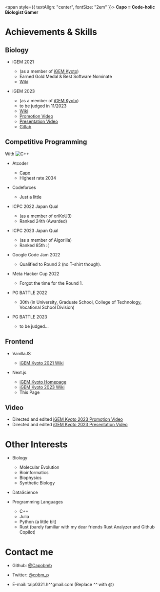 
<Container>
<Hero imageSrc={heiho_capo} />

<span style={{ textAlign: "center", fontSize: "2em" }}>
  **Capo = Code-holic Biologist Gamer**
</span>

# Achievements & Skills

## Biology

- iGEM 2021 

  - (as a member of [iGEM Kyoto](https://igemkyotoofficial.github.io))
  - Earned Gold Medal & Best Software Nominate
  - [Wiki](https://2021.igem.org/Team:Kyoto)

- iGEM 2023

  - (as a member of [iGEM Kyoto](https://igemkyotoofficial.github.io))
  - to be judged in 11/2023
  - [Wiki](https://2023.igem.wiki/kyoto)
  - [Promotion Video](https://video.igem.org/w/eaf4f647-2ae2-47dd-a1b7-79917cc15cb6)
  - [Presentation Video](https://video.igem.org/w/rgTnxoL6HzMxtvEphNzwX2)
  - [Gitlab](https://gitlab.igem.org/2023/kyoto)

## Competitive Programming

With <Image src={cpp_logo} alt="C++" width={cpp_logo.width/25} height={cpp_logo.height/25}/>

- Atcoder

  - [Capo](https://atcoder.jp/users/Capo)
  - Highest rate 2034 

- Codeforces

  - Just a little

- ICPC 2022 Japan Qual

  - (as a member of oriKoU3)
  - Ranked 24th (Awarded)

- ICPC 2023 Japan Qual

  - (as a member of Algorilla)
  - Ranked 85th :(

- Google Code Jam 2022

  - Qualified to Round 2 (no T-shirt though).

- Meta Hacker Cup 2022

  - Forgot the time for the Round 1.

- PG BATTLE 2022

  - 30th (in University, Graduate School, College of Technology, Vocational School Division)

- PG BATTLE 2023
  - to be judged...

## Frontend

- VanillaJS

  - [iGEM Kyoto 2021 Wiki](https://2021.igem.org/Team:Kyoto)

- Next.js
  - [iGEM Kyoto Homepage](https://igemkyotoofficial.github.io)
  - [iGEM Kyoto 2023 Wiki](https://2023.igem.wiki/kyoto)
  - This Page

## Video
- Directed and edited [iGEM Kyoto 2023 Promotion Video](https://video.igem.org/w/eaf4f647-2ae2-47dd-a1b7-79917cc15cb6)
- Directed and edited [iGEM Kyoto 2023 Presentation Video](https://video.igem.org/w/rgTnxoL6HzMxtvEphNzwX2)

# Other Interests

- Biology

  - Molecular Evolution
  - Bioinformatics
  - Biophysics
  - Synthetic Biology

- DataScience

- Programming Languages
  - C++
  - Julia
  - Python (a little bit)
  - Rust (barely familiar with my dear friends Rust Analyzer and Github Copilot)

# Contact me

- Github: [@Capobmb](https://github.com/Capobmb)

- Twitter: [@cpbm_p](https://twitter.com/cpbm_p)

- E-mail: taip0321.h^^gmail.com (Replace _^^_ with @)

</Container>
